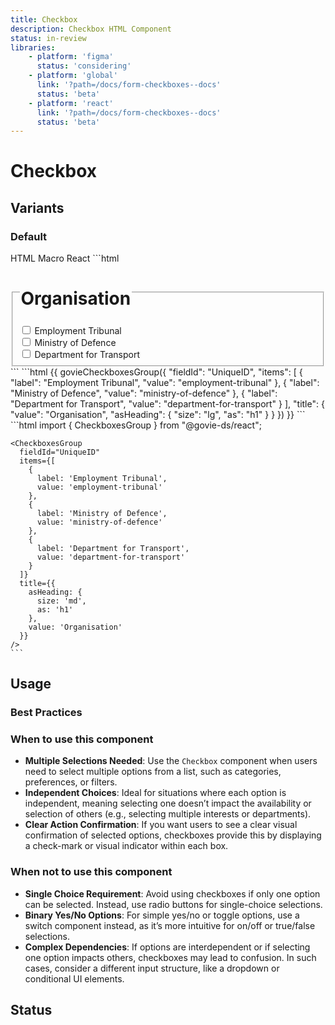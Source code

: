 ```yaml
---
title: Checkbox
description: Checkbox HTML Component
status: in-review
libraries:
    - platform: 'figma'
      status: 'considering'
    - platform: 'global'
      link: '?path=/docs/form-checkboxes--docs'
      status: 'beta'
    - platform: 'react'
      link: '?path=/docs/form-checkboxes--docs'
      status: 'beta'
---
```


# Checkbox

## Variants

### Default

<ComponentContainer>
  <CheckboxesGroup
    fieldId="UniqueID"
    items={[
      {
        label: 'Employment Tribunal',
        value: 'employment-tribunal',
      },
      {
        label: 'Ministry of Defence',
        value: 'ministry-of-defence',
      },
      {
        label: 'Department for Transport',
        value: 'department-for-transport',
      },
    ]}
    title={{
      asHeading: {
        size: 'md',
        as: 'h1',
      },
      value: 'Organisation',
    }}
  />
</ComponentContainer>

<Tabs id="tab3">
  <TabList>
    <TabItem value="tab31" checked>HTML</TabItem>
    <TabItem value="tab32">Macro</TabItem>
    <TabItem value="tab33">React</TabItem>
  </TabList>
  <TabPanel value="tab31">
    ```html
    <div
      data-testid="govie-checkboxes"
      data-module="gieds-checkboxes"
      class="gi-flex"
    >
    <fieldset>
      <legend class="sm:gi-text-sm md:gi-text-md lg:gi-text-lg">
        <h1 class="!gi-mt-0 !gi-mb-[var(--gieds-space-2)] gi-heading-lg">
          Organisation
        </h1>
      </legend>
      <div
        data-element="checkbox-container"
        class="gi-flex gi-flex-col gi-gap-2.5"
      >
        <div class="gi-flex gi-items-start">
          <input
            data-element="checkbox0"
            id="UniqueID-0"
            value="employment-tribunal"
            class="gi-w-8 gi-h-8 checked:before:gi-w-5 checked:before:gi-h-2.5 checked:before:gi-left-1
          checked:before:gi-top-1.5 gi-cursor-pointer gi-appearance-none gi-border-[3px] gi-border-solid gi-border-black checked:before:gi-block checked:before:gi--rotate-45 checked:before:gi-relative checked:before:gi-border-l-[4px] checked:before:gi-border-b-[4px] checked:before:gi-border-black"
            type="checkbox"
          />
          <label
            for="UniqueID-0"
            class="gi-cursor-pointer xs:gi-text-sm md:gi-text-md lg:gi-text-lg gi-pl-4"
          >
            Employment Tribunal
          </label>
        </div>
        <div class="gi-flex gi-items-start">
          <input
            data-element="checkbox1"
            id="UniqueID-1"
            value="ministry-of-defence"
            class="gi-w-8 gi-h-8 checked:before:gi-w-5 checked:before:gi-h-2.5 checked:before:gi-left-1
          checked:before:gi-top-1.5 gi-cursor-pointer gi-appearance-none gi-border-[3px] gi-border-solid gi-border-black checked:before:gi-block checked:before:gi--rotate-45 checked:before:gi-relative checked:before:gi-border-l-[4px] checked:before:gi-border-b-[4px] checked:before:gi-border-black"
            type="checkbox"
          />
          <label
            for="UniqueID-1"
            class="gi-cursor-pointer xs:gi-text-sm md:gi-text-md lg:gi-text-lg gi-pl-4"
          >
            Ministry of Defence
          </label>
        </div>
        <div class="gi-flex gi-items-start">
          <input
            data-element="checkbox2"
            id="UniqueID-2"
            value="department-for-transport"
            class="gi-w-8 gi-h-8 checked:before:gi-w-5 checked:before:gi-h-2.5 checked:before:gi-left-1
          checked:before:gi-top-1.5 gi-cursor-pointer gi-appearance-none gi-border-[3px] gi-border-solid gi-border-black checked:before:gi-block checked:before:gi--rotate-45 checked:before:gi-relative checked:before:gi-border-l-[4px] checked:before:gi-border-b-[4px] checked:before:gi-border-black"
            type="checkbox"
          />
          <label
            for="UniqueID-2"
            class="gi-cursor-pointer xs:gi-text-sm md:gi-text-md lg:gi-text-lg gi-pl-4">
            Department for Transport
          </label>
        </div>
      </div>
    </fieldset>
  </div>
    ```
  </TabPanel>
  <TabPanel value="tab32">
    ```html
    {{ govieCheckboxesGroup({
      "fieldId": "UniqueID",
      "items": [
        {
          "label": "Employment Tribunal",
          "value": "employment-tribunal"
        },
        {
          "label": "Ministry of Defence",
          "value": "ministry-of-defence"
        },
        {
          "label": "Department for Transport",
          "value": "department-for-transport"
        }
      ],
      "title": {
        "value": "Organisation",
        "asHeading": {
          "size": "lg",
          "as": "h1"
        }
      }
    }) }}
    ```

  </TabPanel>
  <TabPanel value="tab33">
    ```html
    import { CheckboxesGroup } from "@govie-ds/react";
      
    <CheckboxesGroup
      fieldId="UniqueID"
      items={[
        {
          label: 'Employment Tribunal',
          value: 'employment-tribunal'
        },
        {
          label: 'Ministry of Defence',
          value: 'ministry-of-defence'
        },
        {
          label: 'Department for Transport',
          value: 'department-for-transport'
        }
      ]}
      title={{
        asHeading: {
          size: 'md',
          as: 'h1'
        },
        value: 'Organisation'
      }}
    />
    ```
  </TabPanel>
</Tabs>

## Usage

### Best Practices

### When to use this component

- **Multiple Selections Needed**: Use the `Checkbox` component when users need to select multiple options from a list, such as categories, preferences, or filters.
- **Independent Choices**: Ideal for situations where each option is independent, meaning selecting one doesn’t impact the availability or selection of others (e.g., selecting multiple interests or departments).
- **Clear Action Confirmation**: If you want users to see a clear visual confirmation of selected options, checkboxes provide this by displaying a check-mark or visual indicator within each box.

### When not to use this component

- **Single Choice Requirement**: Avoid using checkboxes if only one option can be selected. Instead, use radio buttons for single-choice selections.
- **Binary Yes/No Options**: For simple yes/no or toggle options, use a switch component instead, as it’s more intuitive for on/off or true/false selections.
- **Complex Dependencies**: If options are interdependent or if selecting one option impacts others, checkboxes may lead to confusion. In such cases, consider a different input structure, like a dropdown or conditional UI elements.

## Status

<ComponentStatusBlock componentId="checkbox" />

